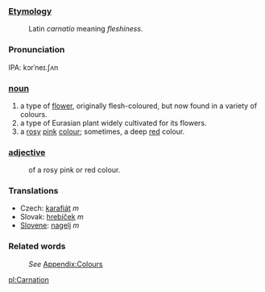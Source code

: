 ===[[Etymology]]===
:Latin ''carnatio'' meaning ''fleshiness''.
===Pronunciation===
IPA: kɔrˈneɪ.ʃʌn
===[[noun]]===
#a type of [[flower]], originally flesh-coloured, but now found in a variety of colours.
#a type of Eurasian plant widely cultivated for its flowers.
#a [[rose|rosy]] [[pink]] [[colour]]; sometimes, a deep [[red]] colour.
===[[adjective]]===
:of a rosy pink or red colour.
===Translations===
*Czech: [[karafiát]]  ''m''
*Slovak: [[hrebíček]]  ''m''
*[[Slovene]]: [[nagelj]] ''m''
===Related words===
:''See'' [[Wiktionary_Appendix:Colours|Appendix:Colours]]

[[pl:Carnation]]